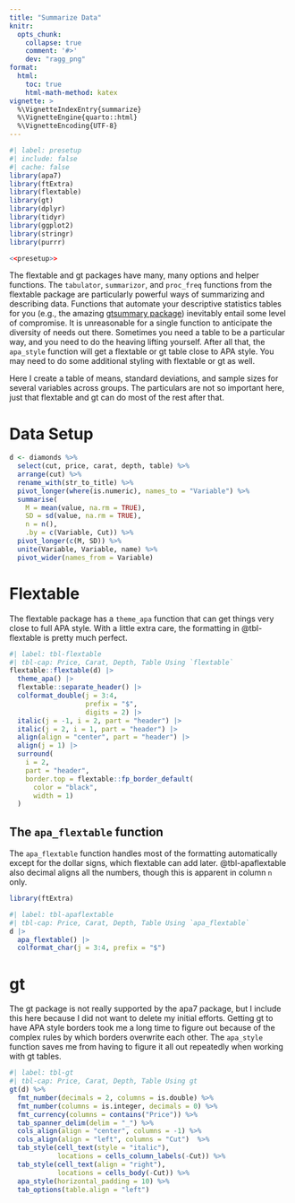 ```yaml
---
title: "Summarize Data"
knitr:
  opts_chunk: 
    collapse: true
    comment: '#>'
    dev: "ragg_png"
format: 
  html:
    toc: true
    html-math-method: katex
vignette: >
  %\VignetteIndexEntry{summarize}
  %\VignetteEngine{quarto::html}
  %\VignetteEncoding{UTF-8}
---
```


```r
#| label: presetup
#| include: false
#| cache: false
library(apa7)
library(ftExtra)
library(flextable)
library(gt)
library(dplyr)
library(tidyr)
library(ggplot2)
library(stringr)
library(purrr)
```

```r
<<presetup>>
```

The flextable and gt packages have many, many options and helper functions. The `tabulator`, `summarizor`, and `proc_freq` functions from the flextable package are particularly powerful ways of summarizing and describing data. Functions that automate your descriptive statistics tables for you (e.g., the amazing [gtsummary package](https://www.danieldsjoberg.com/gtsummary/index.html)) inevitably entail some level of compromise. It is unreasonable for a single function to anticipate the diversity of needs out there. Sometimes you need a table to be a particular way, and you need to do the heaving lifting yourself. After all that, the `apa_style` function will get a flextable or gt table close to APA style. You may need to do some additional styling with flextable or gt as well.

Here I create a table of means, standard deviations, and sample sizes for several variables across groups. The particulars are not so important here, just that flextable and gt can do most of the rest after that. 

# Data Setup

```r
d <- diamonds %>% 
  select(cut, price, carat, depth, table) %>% 
  arrange(cut) %>% 
  rename_with(str_to_title) %>% 
  pivot_longer(where(is.numeric), names_to = "Variable") %>% 
  summarise(
    M = mean(value, na.rm = TRUE),
    SD = sd(value, na.rm = TRUE),
    n = n(),
    .by = c(Variable, Cut)) %>% 
  pivot_longer(c(M, SD)) %>% 
  unite(Variable, Variable, name) %>%
  pivot_wider(names_from = Variable) 
```

# Flextable

The flextable package has a `theme_apa` function that can get things very close to full APA style. With a little extra care, the formatting in @tbl-flextable is pretty much perfect. 

```r
#| label: tbl-flextable
#| tbl-cap: Price, Carat, Depth, Table Using `flextable`
flextable::flextable(d) |>
  theme_apa() |>
  flextable::separate_header() |>
  colformat_double(j = 3:4,
                   prefix = "$",
                   digits = 2) |>
  italic(j = -1, i = 2, part = "header") |>
  italic(j = 2, i = 1, part = "header") |>
  align(align = "center", part = "header") |>
  align(j = 1) |>
  surround(
    i = 2,
    part = "header",
    border.top = flextable::fp_border_default(
      color = "black",
      width = 1)
  ) 

```



## The `apa_flextable` function

The `apa_flextable` function handles most of the formatting automatically except for the dollar signs, which flextable can add later. @tbl-apaflextable also decimal aligns all the numbers, though this is apparent in column `n` only.

```r
library(ftExtra)
```

```r
#| label: tbl-apaflextable
#| tbl-cap: Price, Carat, Depth, Table Using `apa_flextable`
d |> 
  apa_flextable() |> 
  colformat_char(j = 3:4, prefix = "$") 

```

# gt

The gt package is not really supported by the apa7 package, but I include this here because I did not want to delete my initial efforts. Getting gt to have APA style borders took me a long time to figure out because of the complex rules by which borders overwrite each other. The `apa_style` function saves me from having to figure it all out repeatedly when working with gt tables.

```r
#| label: tbl-gt
#| tbl-cap: Price, Carat, Depth, Table Using gt
gt(d) %>%
  fmt_number(decimals = 2, columns = is.double) %>%
  fmt_number(columns = is.integer, decimals = 0) %>%
  fmt_currency(columns = contains("Price")) %>% 
  tab_spanner_delim(delim = "_") %>%
  cols_align(align = "center", columns = -1) %>%
  cols_align(align = "left", columns = "Cut")  %>%
  tab_style(cell_text(style = "italic"), 
            locations = cells_column_labels(-Cut)) %>%
  tab_style(cell_text(align = "right"), 
            locations = cells_body(-Cut)) %>%
  apa_style(horizontal_padding = 10) %>% 
  tab_options(table.align = "left")
```

